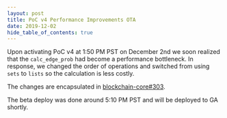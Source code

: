 ```yaml
---
layout: post
title: PoC v4 Performance Improvements OTA
date: 2019-12-02
hide_table_of_contents: true
---
```


Upon activating PoC v4 at 1:50 PM PST on December 2nd we soon realized that the `calc_edge_prob` had
become a performance bottleneck. In response, we changed the order of operations and switched from
using `sets` to `lists` so the calculation is less costly.

<!--truncate-->

The changes are encapsulated in
[blockchain-core#303](https://github.com/helium/blockchain-core/pull/303).

The beta deploy was done around 5:10 PM PST and will be deployed to GA shortly.
